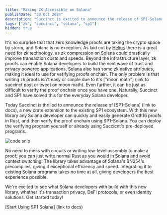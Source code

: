 ```yaml
---
title: "Making ZK Accessible on Solana"
publishDate: "30 Oct 2024"
description: "Succinct is excited to announce the release of SP1-Solana, allowing any Solana developer to generate and verify proofs onchain."
tags: ["zk", "succinct", "solana", "sp1"]
hidden: true
---
```


It's no surprise that that zero knowledge proofs are taking the crypto space by storm, and Solana is no exception. As laid out by [Helius](https://www.helius.dev/blog/zero-knowledge-proofs-its-applications-on-solana) there is a great need for zk technology, as zk compression on Solana could drastically improve transaction costs and speeds. Beyond the infrastructure layer, zk proofs can enable Solana developers to build the next wave of trust and privacy powered applications. Solana also has some zk native attributes, making it ideal to use for verifying proofs onchain. The only problem is that writing zk proofs isn't easy or simple due to it's ["moon math"] (link to succinct post or tweet on moon math). Even further, it can be just as difficult to verify the proof onchain once you have one. Naturally, Succinct and SP1 have solved this for the everyday Solana developer.

Today Succinct is thrilled to announce the release of [SP1-Solana] (link to docs), a new crate extension to the existing SP1 ecosystem. With this new library any Solana developer can quickly and easily generate Groth16 proofs in Rust, and then verify the proof onchain using SP1-Solana. You can deploy the verifying program yourself or already using Succicnt's pre-deployed programs.

![code snip](https://cdn.stevedylan.dev/files/bafkreiahefeafznqikuqgytllmvq4kvf7yubjgua67gn2t2xlk6dknigr4)

No need to mess with circuits or writing low-level assembly to make a proof; you can just write normal Rust as you would in Solana and avoid context switching. The library takes advantage of Solana's BN254's precompiles, giving it exceptional efficiency and speed. Integrating it to existing Solana programs takes no time at all, giving developers the best experience possible.

We're excited to see what Solana developers with build with this new library, whether it's transaction privacy, DeFi protocols, or even identity solutions. Get started today!

[Start Using SP1 Solana] (link to docs)
